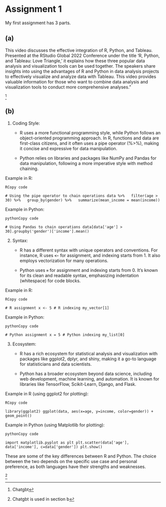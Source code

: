 # Assignment 1

My first assignment has 3 parts.

## (a)

This video discusses the effective integration of R, Python, and Tableau. Presented at the RStudio Global 2022 Conference under the title 'R, Python, and Tableau: Love Triangle,' it explains how these three popular data analysis and visualization tools can be used together. The speakers share insights into using the advantages of R and Python in data analysis projects to effectively visualize and analyze data with Tableau. This video provides valuable information for those who want to combine data analysis and visualization tools to conduct more comprehensive analyses."

[^assignment-1-1]

[^assignment-1-1]: Chatgbt

## (b)

1.  Coding Style:

    -   R uses a more functional programming style, while Python follows an object-oriented programming approach. In R, functions and data are first-class citizens, and it often uses a pipe operator (%\>%), making it concise and expressive for data manipulation.

    -   Python relies on libraries and packages like NumPy and Pandas for data manipulation, following a more imperative style with method chaining.

Example in R:

```         
RCopy code
```

`# Using the pipe operator to chain operations data %>%   filter(age > 30) %>%   group_by(gender) %>%   summarize(mean_income = mean(income))`

Example in Python:

```         
pythonCopy code
```

`# Using Pandas to chain operations data[data['age'] > 30].groupby('gender')['income'].mean()`

2.  Syntax:

    -   R has a different syntax with unique operators and conventions. For instance, R uses **`<-`** for assignment, and indexing starts from 1. It also employs vectorization for many operations.

    -   Python uses **`=`** for assignment and indexing starts from 0. It's known for its clean and readable syntax, emphasizing indentation (whitespace) for code blocks.

Example in R:

```         
RCopy code
```

`# R assignment x <- 5 # R indexing my_vector[1]`

Example in Python:

```         
pythonCopy code
```

`# Python assignment x = 5 # Python indexing my_list[0]`

3.  Ecosystem:

    -   R has a rich ecosystem for statistical analysis and visualization with packages like ggplot2, dplyr, and shiny, making it a go-to language for statisticians and data scientists.

    -   Python has a broader ecosystem beyond data science, including web development, machine learning, and automation. It is known for libraries like TensorFlow, Scikit-Learn, Django, and Flask.

Example in R (using ggplot2 for plotting):

```         
RCopy code
```

`library(ggplot2) ggplot(data, aes(x=age, y=income, color=gender)) + geom_point()`

Example in Python (using Matplotlib for plotting):

```         
pythonCopy code
```

`import matplotlib.pyplot as plt plt.scatter(data['age'], data['income'], c=data['gender']) plt.show()`

These are some of the key differences between R and Python. The choice between the two depends on the specific use case and personal preference, as both languages have their strengths and weaknesses.

[^assignment-1-2]

[^assignment-1-2]: Chatgbt is used in section b


